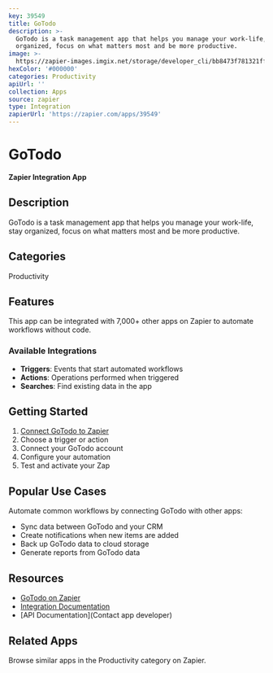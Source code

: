 ```yaml
---
key: 39549
title: GoTodo
description: >-
  GoTodo is a task management app that helps you manage your work-life, stay
  organized, focus on what matters most and be more productive.
image: >-
  https://zapier-images.imgix.net/storage/developer_cli/bb8473f781321ff733ba1256c9432a48.png?auto=format%2Ccompress&ixlib=python-3.0.0&q=50
hexColor: '#000000'
categories: Productivity
apiUrl: ''
collection: Apps
source: zapier
type: Integration
zapierUrl: 'https://zapier.com/apps/39549'
---
```

# GoTodo

**Zapier Integration App**

## Description

GoTodo is a task management app that helps you manage your work-life, stay organized, focus on what matters most and be more productive.

## Categories

Productivity

## Features

This app can be integrated with 7,000+ other apps on Zapier to automate workflows without code.

### Available Integrations

- **Triggers**: Events that start automated workflows
- **Actions**: Operations performed when triggered
- **Searches**: Find existing data in the app

## Getting Started

1. [Connect GoTodo to Zapier](https://zapier.com/apps/39549)
2. Choose a trigger or action
3. Connect your GoTodo account
4. Configure your automation
5. Test and activate your Zap

## Popular Use Cases

Automate common workflows by connecting GoTodo with other apps:

- Sync data between GoTodo and your CRM
- Create notifications when new items are added
- Back up GoTodo data to cloud storage
- Generate reports from GoTodo data

## Resources

- [GoTodo on Zapier](https://zapier.com/apps/39549)
- [Integration Documentation](https://zapier.com/apps/39549/integrations)
- [API Documentation](Contact app developer)

## Related Apps

Browse similar apps in the Productivity category on Zapier.
